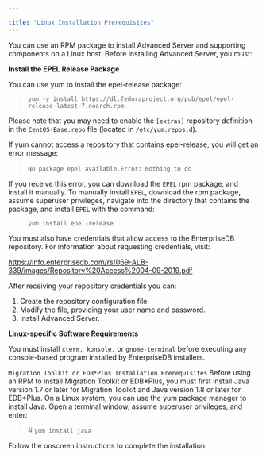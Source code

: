 ---

title: "Linux Installation Prerequisites"
---

<div id="linux_installations_prerequisites" class="registered_link"></div>

You can use an RPM package to install Advanced Server and supporting components on a Linux host. Before installing Advanced Server, you must:

**Install the EPEL Release Package**

You can use yum to install the epel-release package:

> `yum -y install https://dl.fedoraproject.org/pub/epel/epel-release-latest-7.noarch.rpm`

Please note that you may need to enable the `[extras]` repository definition in the `CentOS-Base.repo` file (located in `/etc/yum.repos.d`).

If yum cannot access a repository that contains epel-release, you will get an error message:

> `No package epel available.`
> ​`Error: Nothing to do`

If you receive this error, you can download the `EPEL` rpm package, and install it manually. To manually install `EPEL`, download the rpm package, assume superuser privileges, navigate into the directory that contains the package, and install `EPEL` with the command:

> `yum install epel-release`

You must also have credentials that allow access to the EnterpriseDB repository. For information about requesting credentials, visit:

https://info.enterprisedb.com/rs/069-ALB-339/images/Repository%20Access%2004-09-2019.pdf

After receiving your repository credentials you can:

1. Create the repository configuration file.
2. Modify the file, providing your user name and password.
3. Install Advanced Server.

**Linux-specific Software Requirements**

You must install `xterm, konsole,` or `gnome-terminal` before executing any console-based program installed by EnterpriseDB installers.

`Migration Toolkit or EDB*Plus Installation Prerequisites`
Before using an RPM to install Migration Toolkit or EDB\*Plus, you must first install Java version 1.7 or later for Migration Toolkit and Java version 1.8 or later for EDB\*Plus. On a Linux system, you can use the yum package manager to install Java. Open a terminal window, assume superuser privileges, and enter:

> \# `yum install java`

Follow the onscreen instructions to complete the installation.

